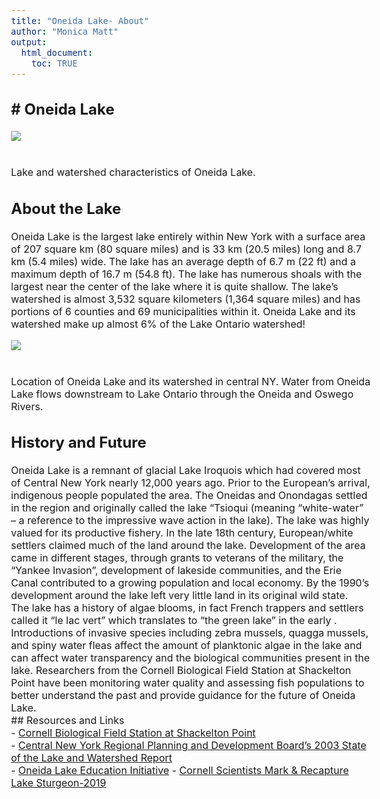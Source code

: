 ```yaml
---
title: "Oneida Lake- About"
author: "Monica Matt"
output:
  html_document:
    toc: TRUE
---
```

# Oneida Lake
---  
<style type = "text/css">
  body{
  font-size: 12pt;
  }
</style>
  <p align="center">
<img src="https://github.com/mamatt-17/LOOOP/blob/064cba4f51455b10c0d69d8d1a858c62b1a41091/www/Oneida-Characteristics.png">  
 <br>  
  Lake and watershed characteristics of Oneida Lake.  
  
## About the Lake  
Oneida Lake is the largest lake entirely within New York with a surface area of 207 square km (80 square miles) and is 33 km (20.5 miles) long and 8.7 km (5.4 miles) wide.  The lake has an average depth of 6.7 m (22 ft) and a maximum depth of 16.7 m (54.8 ft).  The lake has numerous shoals with the largest near the center of the lake where it is quite shallow.  The lake’s watershed is almost 3,532 square kilometers (1,364 square miles) and has portions of 6 counties and 69 municipalities within it.  Oneida Lake and its watershed make up almost 6% of the Lake Ontario watershed!  

<p align="center">
<img src="https://github.com/mamatt-17/LOOOP/blob/ec447fd2ab180620e5e08f7f1d5c11624448e98d/www/Oneida_watershed.jpeg">  
 <br>  
  Location of Oneida Lake and its watershed in central NY. Water from Oneida Lake flows downstream to Lake Ontario through the Oneida and Oswego Rivers.

## History and Future  
Oneida Lake is a remnant of glacial Lake Iroquois which had covered most of Central New York nearly 12,000 years ago.  Prior to the European’s arrival, indigenous people populated the area.  The Oneidas and Onondagas settled in the region and originally called the lake “Tsioqui (meaning “white-water” – a reference to the impressive wave action in the lake).  The lake was highly valued for its productive fishery.  In the late 18th century, European/white settlers claimed much of the land around the lake. Development of the area came in different stages, through grants to veterans of the military, the “Yankee Invasion”, development of lakeside communities, and the Erie Canal contributed to a growing population and local economy. By the 1990’s development around the lake left very little land in its original wild state.  
The lake has a history of algae blooms, in fact French trappers and settlers called it "le lac vert" which translates to "the green lake" in the early . Introductions of invasive species including zebra mussels, quagga mussels, and spiny water fleas affect the amount of planktonic algae in the lake and can affect water transparency and the biological communities present in the lake. Researchers from the Cornell Biological Field Station at Shackelton Point have been monitoring water quality and assessing fish populations to better understand the past and provide guidance for the future of Oneida Lake.  
## Resources and Links  
- [Cornell Biological Field Station at Shackelton Point](https://cbfs.dnr.cornell.edu/)  
- [Central New York Regional Planning and Development Board's 2003 State of the Lake and Watershed Report](https://www.cnyrpdb.org/ONEIDALAKE/solw.asp)  
- [Oneida Lake Education Initiative](https://seagrant.sunysb.edu/oli/olei-home.htm)
- [Cornell Scientists Mark & Recapture Lake Sturgeon-2019](https://cals.cornell.edu/news/nice-catch-cornell-scientists-net-139-pound-oneida-lake-sturgeon)  
